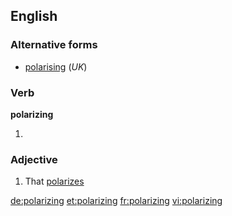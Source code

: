 ==English==

===Alternative forms===
*[[polarising]] (''UK'')

===Verb===
'''polarizing'''

# {{present participle of|[[polarize]]}}

===Adjective===
{{en-adj}}

# That [[polarize]]s

[[de:polarizing]]
[[et:polarizing]]
[[fr:polarizing]]
[[vi:polarizing]]